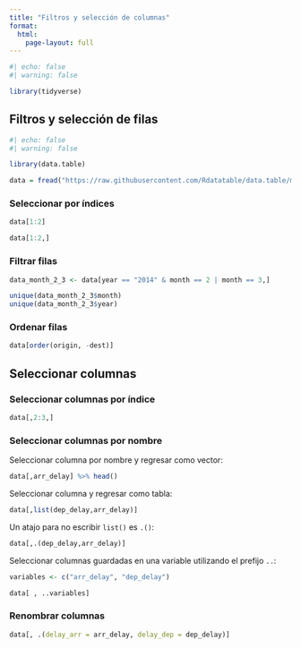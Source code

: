 ```yaml
---
title: "Filtros y selección de columnas"
format: 
  html:
    page-layout: full 
---
```


```r
#| echo: false
#| warning: false

library(tidyverse)
```


## Filtros y selección de filas

```r
#| echo: false
#| warning: false

library(data.table)

data = fread("https://raw.githubusercontent.com/Rdatatable/data.table/master/vignettes/flights14.csv")
```

### Seleccionar por índices

```r
data[1:2]

data[1:2,]
```

### Filtrar filas

```r
data_month_2_3 <- data[year == "2014" & month == 2 | month == 3,] 

unique(data_month_2_3$month)
unique(data_month_2_3$year)

```

### Ordenar filas

```r
data[order(origin, -dest)]
```



## Seleccionar columnas

### Seleccionar columnas por índice

```r
data[,2:3,]
```


### Seleccionar columnas por nombre

Seleccionar columna por nombre y regresar como vector:

```r
data[,arr_delay] %>% head()
```

Seleccionar columna y regresar como tabla:

```r
data[,list(dep_delay,arr_delay)]
```

Un atajo para no escribir `list()` es `.()`:

```r
data[,.(dep_delay,arr_delay)]
```

Seleccionar columnas guardadas en una variable utilizando el prefijo `..`:

```r
variables <- c("arr_delay", "dep_delay")

data[ , ..variables]
```



### Renombrar columnas
```r
data[, .(delay_arr = arr_delay, delay_dep = dep_delay)]
```


